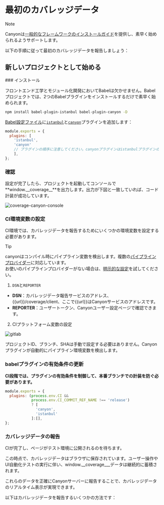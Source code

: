 
# 最初のカバレッジデータ

> [!NOTE]
>
> Canyonは[一般的なフレームワークのインストールガイド](/docs/installation/getting-started)を提供し、素早く始められるようサポートします。

以下の手順に従って最初のカバレッジデータを報告しましょう：

## 新しいプロジェクトとして始める

<Steps>
  ### インストール

フロントエンド工学とモジュール化開発においてBabelは欠かせません。Babelプロジェクトでは、2つのBabelプラグインをインストールするだけで素早く始められます。

```sh npm2yarn
npm install babel-plugin-istanbul babel-plugin-canyon -D
```

[Babel設定ファイル](https://babeljs.io/docs/config-files#configuration-file-types)に[`istanbul`](https://www.npmjs.com/package/babel-plugin-istanbul)と[`canyon`](https://www.npmjs.com/package/babel-plugin-canyon)プラグインを追加します：

  ```js filename="babel.config.js" {3,4} copy
  module.exports = {
    plugins: [
      'istanbul',
      'canyon'
      // プラグインの順序に注意してください。canyonプラグインはistanbulプラグインの後に配置する必要があります
      ],
  };
  ```

### 確認

設定が完了したら、プロジェクトを起動してコンソールで**window.\_\_coverage\_\_**を出力します。出力が下図と一致していれば、コード計装が成功しています。

![coverage-canyon-console](https://cdn.jsdelivr.net/gh/canyon-project/assets/docs/static/docs/getting-started/first-coverage/coverage-canyon-console.png)

### CI環境変数の設定

CI環境では、カバレッジデータを報告するためにいくつかの環境変数を設定する必要があります。

> [!TIP]
>
> canyonはコンパイル時にパイプライン変数を検出します。複数の[パイプラインプロバイダー](/docs/reference/provider)に対応しています。<br/>
> お使いのパイプラインプロバイダーがない場合は、[明示的な設定](/docs/ecosystem/babel-plugin-canyon#配置)を試してください。


1. `DSN`と`REPORTER`

- **DSN**：カバレッジデータ報告サービスのアドレス、\{\{url\}\}/coverage/client、ここで\{\{url\}\}はCanyonサービスのアドレスです。
- **REPORTER**：ユーザートークン、Canyonユーザー設定ページで確認できます。

2. CIプラットフォーム変数の設定

![gitlab](https://cdn.jsdelivr.net/gh/canyon-project/assets/docs/static/docs/getting-started/first-coverage/gitlab-var-config.png)

<Callout type="info" emoji="ℹ️">
  プロジェクトID、ブランチ、SHAは手動で設定する必要はありません。Canyonプラグインが自動的にパイプライン環境変数を検出します。
</Callout>

  ### babelプラグインの有効条件の更新

  __CI段階では、プラグインの有効条件を制御して、本番ブランチでの計装を防ぐ必要があります。__

  ```js {2,3} copy
  module.exports = {
    plugins: (process.env.CI &&
              process.env.CI_COMMIT_REF_NAME !== 'release')
              ? [
                'canyon',
                'istanbul'
              ]:[],
  };
  ```

  ### カバレッジデータの報告

  CIが完了し、ページがテスト環境に公開されるのを待ちます。

  この時点で、カバレッジデータはブラウザに保存されています。ユーザー操作やUI自動化テストの実行に伴い、window.__coverage___データは継続的に蓄積されます。

  これらのデータを正確にCanyonサーバーに報告することで、カバレッジデータのリアルタイム表示が実現できます。


  以下はカバレッジデータを報告するいくつかの方法です：

  <Cards>
  <Cards.Card
    title="UI自動化テスト"
    href="/docs/end-to-end-testing/playwright"
  />
  <Cards.Card
    title="手動テスト"
    href="/docs/ecosystem/canyon-extension"
  />
</Cards>
</Steps>
